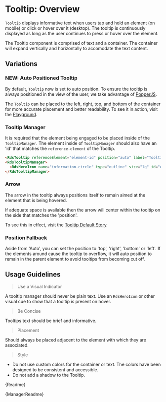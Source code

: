 
<Meta title="Components/Tooltip/Overview" />

# Tooltip: Overview

`Tooltip` displays informative text when users tap and hold an element (on mobile) or click or hover over it (desktop). The tooltip is continuously displayed as long as the user continues to press or hover over the element.

The Tooltip component is comprised of text and a container. The container will expand vertically and horizontally to accomodate the text content.

## Variations

### NEW: Auto Positioned Tooltip

By default, `Tooltip` now is set to auto position. To ensure the tooltip is always positioned in the view of the user, we take advantage of [PopperJS](https://popper.js.org/).

<Story id="components-tooltip-stories--default-story"></Story>

The `Tooltip` can be placed to the left, right, top, and bottom of the container for more accurate placement and better readability. To see it in action, visit the [Playground](?path=/story/components-tooltip-stories--default-story).

### Tooltip Manager

It is required that the element being engaged to be placed inside of the `TooltipManager`. The element inside of `TooltipManager` should also have an 'id' that matches the `reference-element` of the Tooltip.

```html
<RdsTooltip referenceElement="element-id" position="auto" label="Tooltip Label"> This is a tooltip message. </RdsTooltip>
<RdsTooltipManager>
  <RdsHeroIcon name="information-circle" type="outline" size="lg" id="element-id"></RdsHeroIcon>
</RdsTooltipManager>
```

### Arrow

The arrow in the tooltip always positions itself to remain aimed at the element that is being hovered.

If adequate space is available then the arrow will center within the tooltip on the side that matches the 'position'.

To see this in effect, visit the [Tooltip Default Story](?path=/story/components-tooltip-stories--default-story)

### Position Fallback

Aside from 'Auto', you can set the position to 'top', 'right', 'bottom' or 'left'. If the elements around cause the tooltip to overflow, it will auto position to remain in the parent element to avoid
tooltips from becoming cut off.

<Canvas withSource="auto">
  <div class="flex justify-between">
    <Story id="components-tooltip-stories--top"></Story>
    <Story id="components-tooltip-stories--left"></Story>
    <Story id="components-tooltip-stories--bottom"></Story>
    <Story id="components-tooltip-stories--right"></Story>
  </div>
</Canvas>

## Usage Guidelines

> Use a Visual Indicator

A tooltip manager should never be plain text. Use an `RdsHeroIcon` or other visual cue to show that a tooltip is present on hover.

> Be Concise

Tooltips text should be brief and informative.

> Placement

Should always be placed adjacent to the element with which they are associated.

> Style

- Do not use custom colors for the container or text. The colors have been designed to be consistent and accessible.
- Do not add a shadow to the Tooltip.

<Description>{Readme}</Description>

<Description>{ManagerReadme}</Description>
